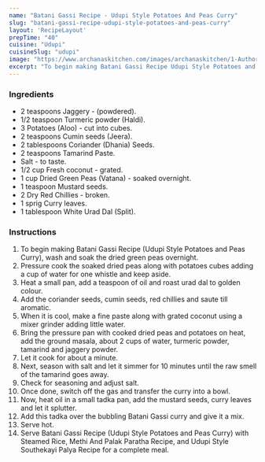 ---
name: "Batani Gassi Recipe - Udupi Style Potatoes And Peas Curry"
slug: "batani-gassi-recipe-udupi-style-potatoes-and-peas-curry"
layout: 'RecipeLayout'
prepTime: "40"
cuisine: "Udupi"
cuisineSlug: "udupi"
image: "https://www.archanaskitchen.com/images/archanaskitchen/1-Author/nithya.anantham/Batani_Gassi_Recipe_Udupi_Style_Potatoes_and_Peas_Curry.jpg"
excerpt: "To begin making Batani Gassi Recipe Udupi Style Potatoes and Peas Curry, wash and soak the dried green peas overnight"
---

### Ingredients

- 2 teaspoons Jaggery - (powdered).
- 1/2 teaspoon Turmeric powder (Haldi).
- 3 Potatoes (Aloo) - cut into cubes.
- 2 teaspoons Cumin seeds (Jeera).
- 2 tablespoons Coriander (Dhania) Seeds.
- 2 teaspoons Tamarind Paste.
- Salt - to taste.
- 1/2 cup Fresh coconut - grated.
- 1 cup Dried Green Peas (Vatana) - soaked overnight.
- 1 teaspoon Mustard seeds.
- 2 Dry Red Chillies - broken.
- 1 sprig Curry leaves.
- 1 tablespoon White Urad Dal (Split).

### Instructions

1. To begin making Batani Gassi Recipe (Udupi Style Potatoes and Peas Curry), wash and soak the dried green peas overnight.
1. Pressure cook the soaked dried peas along with potatoes cubes adding a cup of water for one whistle and keep aside.
1. Heat a small pan, add a teaspoon of oil and roast urad dal to golden colour.
1. Add the coriander seeds, cumin seeds, red chillies and saute till aromatic.
1. When it is cool, make a fine paste along with grated coconut using a mixer grinder adding little water.
1. Bring the pressure pan with cooked dried peas and potatoes on heat, add the ground masala, about 2 cups of water, turmeric powder, tamarind and jaggery powder.
1. Let it cook for about a minute.
1. Next, season with salt and let it simmer for 10 minutes until the raw smell of the tamarind goes away.
1. Check for seasoning and adjust salt.
1. Once done, switch off the gas and transfer the curry into a bowl.
1. Now, heat oil in a small tadka pan, add the mustard seeds, curry leaves and let it splutter.
1. Add this tadka over the bubbling Batani Gassi curry and give it a mix.
1. Serve hot.
1. Serve Batani Gassi Recipe (Udupi Style Potatoes and Peas Curry) with Steamed Rice, Methi And Palak Paratha Recipe, and Udupi Style Southekayi Palya Recipe for a complete meal.
